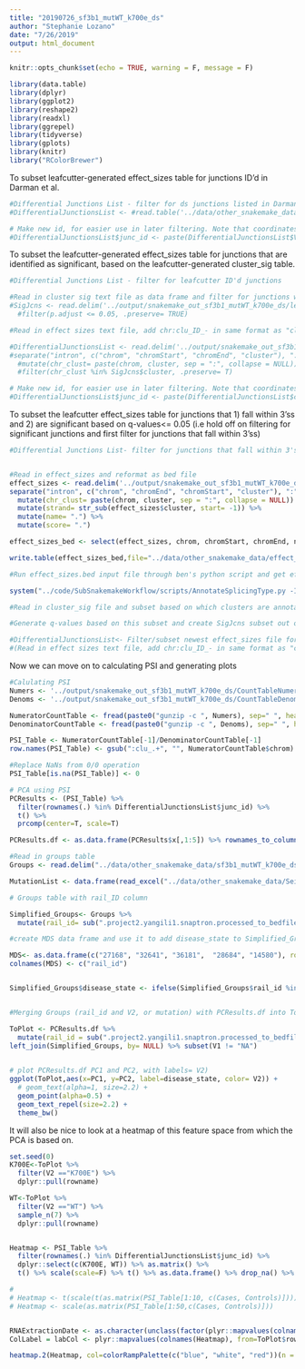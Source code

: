 ```yaml
---
title: "20190726_sf3b1_mutWT_k700e_ds"
author: "Stephanie Lozano"
date: "7/26/2019"
output: html_document
---
```


```r
knitr::opts_chunk$set(echo = TRUE, warning = F, message = F)
```

```r
library(data.table)
library(dplyr)
library(ggplot2)
library(reshape2)
library(readxl)
library(ggrepel)
library(tidyverse)
library(gplots)
library(knitr)
library("RColorBrewer")
```

To subset leafcutter-generated effect_sizes table for junctions ID'd in Darman et al.

```r

#Differential Junctions List - filter for ds junctions listed in Darman et al
#DifferentialJunctionsList <- #read.table('../data/other_snakemake_data/DarmanDiffJunctions.LiftedToHg38.bed', header=F)

# Make new id, for easier use in later filtering. Note that coordinates may need to add 1 -Darman
#DifferentialJunctionsList$junc_id <- paste(DifferentialJunctionsList$V1, #DifferentialJunctionsList$V2 + 1, DifferentialJunctionsList$V3 + 1, sep=":")

```

To subset the leafcutter-generated effect_sizes table for junctions that are identified as significant, based on the leafcutter-generated cluster_sig table.

```r
#Differential Junctions List - filter for leafcutter ID'd junctions

#Read in cluster sig text file as data frame and filter for junctions with p value <0.1. 
#SigJcns <- read.delim('../output/snakemake_out_sf3b1_mutWT_k700e_ds/leafcutter.ds.cluster_sig.txt.gz') %>%
  #filter(p.adjust <= 0.05, .preserve= TRUE) 

#Read in effect sizes text file, add chr:clu_ID_- in same format as "cluster" column in SigJcns, filter for chr:cluster_IDs that match those specified in SigJcns data frame.

#DifferentialJunctionsList <- read.delim('../output/snakemake_out_sf3b1_mutWT_k700e_ds/leafcutter.ds.effect_sizes.txt.gz', header=T) %>%
#separate("intron", c("chrom", "chromStart", "chromEnd", "cluster"), ":") %>%
  #mutate(chr_clust= paste(chrom, cluster, sep = ":", collapse = NULL)) %>%
  #filter(chr_clust %in% SigJcns$cluster, .preserve= T)

# Make new id, for easier use in later filtering. Note that coordinates may need to add 1 - leafcutter ID'd jcns
#DifferentialJunctionsList$junc_id <- paste(DifferentialJunctionsList$chrom, #DifferentialJunctionsList$chromStart, DifferentialJunctionsList$chromEnd, sep=":")

```
To subset the leafcutter effect_sizes table for junctions that 1) fall within 3'ss and 2) are significant based on q-values<= 0.05 (i.e hold off on filtering for significant junctions and first filter for junctions that fall within 3'ss)
```r

#Differential Junctions List- filter for junctions that fall within 3'ss and are significant based on q-values generated for newly subsetted group


#Read in effect_sizes and reformat as bed file
effect_sizes <- read.delim('../output/snakemake_out_sf3b1_mutWT_k700e_ds/leafcutter.ds.effect_sizes.txt.gz', header=T) %>%
separate("intron", c("chrom", "chromEnd", "chromStart", "cluster"), ":") %>%
  mutate(chr_clust= paste(chrom, cluster, sep = ":", collapse = NULL)) %>% 
  mutate(strand= str_sub(effect_sizes$cluster, start= -1)) %>%
  mutate(name= ".") %>%
  mutate(score= ".")

effect_sizes_bed <- select(effect_sizes, chrom, chromStart, chromEnd, name, score, strand)

write.table(effect_sizes_bed,file="../data/other_snakemake_data/effect_sizes.bed.gz",quote=FALSE, row.names=FALSE,col.names=FALSE,sep="\t")

#Run effect_sizes.bed input file through ben's python script and get effect_sizes output file with splice type classifications column

system("../code/SubSnakemakeWorkflow/scripts/AnnotateSplicingType.py -I ..data/other_snakemake_data/effect_sizes.bed.gz -A ..data/other_snakemake_data/GencodeHg38_all_introns.bed.gz  -O ..data/other_snakemake_data/effect_sizes_annotated.bed.gz")

#Read in cluster_sig file and subset based on which clusters are annotated as 3'ss in effect_sizes output

#Generate q-values based on this subset and create SigJcns subset out of samples w/ q-values <= 0.05

#DifferentialJunctionsList<- Filter/subset newest effect_sizes file for junctions that match those in SigJcns
#(Read in effect sizes text file, add chr:clu_ID_- in same format as "cluster" column in SigJcns, filter for chr:cluster_IDs that match those specified in SigJcns data frame)


```
Now we can move on to calculating PSI and generating plots
```r
#Calulating PSI
Numers <- '../output/snakemake_out_sf3b1_mutWT_k700e_ds/CountTableNumerators.gz'
Denoms <- '../output/snakemake_out_sf3b1_mutWT_k700e_ds/CountTableDenominators.gz'

NumeratorCountTable <- fread(paste0("gunzip -c ", Numers), sep=" ", header=TRUE, data.table=FALSE)
DenominatorCountTable <- fread(paste0("gunzip -c ", Denoms), sep=" ", header=TRUE, data.table=FALSE)

PSI_Table <- NumeratorCountTable[-1]/DenominatorCountTable[-1]
row.names(PSI_Table) <- gsub(":clu_.+", "", NumeratorCountTable$chrom)

#Replace NaNs from 0/0 operation
PSI_Table[is.na(PSI_Table)] <- 0

# PCA using PSI
PCResults <- (PSI_Table) %>%
  filter(rownames(.) %in% DifferentialJunctionsList$junc_id) %>%
  t() %>%
  prcomp(center=T, scale=T)

PCResults.df <- as.data.frame(PCResults$x[,1:5]) %>% rownames_to_column()

#Read in groups table
Groups <- read.delim("../data/other_snakemake_data/sf3b1_mutWT_k700e_ds.groups.txt", na.strings = "NA", stringsAsFactors = T, header=F)

MutationList <- data.frame(read_excel("../data/other_snakemake_data/SeillerEtAl_MutationList.xlsx"))

# Groups table with rail_ID column

Simplified_Groups<- Groups %>%
  mutate(rail_id= sub(".project2.yangili1.snaptron.processed_to_bedfiles.SRA2.","", V1)) 

#create MDS data frame and use it to add disease_state to Simplified_Groups

MDS<- as.data.frame(c("27168", "32641", "36181",  "28684", "14580"), row.names= NULL) 
colnames(MDS) <- c("rail_id")


Simplified_Groups$disease_state <- ifelse(Simplified_Groups$rail_id %in% MDS$rail_id, "MDS", "CLL")


#Merging Groups (rail_id and V2, or mutation) with PCResults.df into ToPlot

ToPlot <- PCResults.df %>%
  mutate(rail_id = sub(".project2.yangili1.snaptron.processed_to_bedfiles.SRA2.","", rowname)) %>% 
left_join(Simplified_Groups, by= NULL) %>% subset(V1 != "NA")

  
# plot PCResults.df PC1 and PC2, with labels= V2)
ggplot(ToPlot,aes(x=PC1, y=PC2, label=disease_state, color= V2)) +
  # geom_text(alpha=1, size=2.2) +
  geom_point(alpha=0.5) +
  geom_text_repel(size=2.2) +
  theme_bw()

```

It will also be nice to look at a heatmap of this feature space from which the PCA is based on.
```r
set.seed(0)
K700E<-ToPlot %>%
  filter(V2 =="K700E") %>%
  dplyr::pull(rowname)

WT<-ToPlot %>%
  filter(V2 =="WT") %>%
  sample_n(7) %>%
  dplyr::pull(rowname)


Heatmap <- PSI_Table %>%
  filter(rownames(.) %in% DifferentialJunctionsList$junc_id) %>%
  dplyr::select(c(K700E, WT)) %>% as.matrix() %>%
  t() %>% scale(scale=F) %>% t() %>% as.data.frame() %>% drop_na() %>% as.matrix()

#
# Heatmap <- t(scale(t(as.matrix(PSI_Table[1:10, c(Cases, Controls)]))))
# Heatmap <- scale(as.matrix(PSI_Table[1:50,c(Cases, Controls)]))


RNAExtractionDate <- as.character(unclass(factor(plyr::mapvalues(colnames(Heatmap), from=ToPlot$rowname, to=ToPlot$V2, warn_missing = FALSE) )))
ColLabel = labCol <- plyr::mapvalues(colnames(Heatmap), from=ToPlot$rowname, to=ToPlot$rail_id, warn_missing = FALSE)

heatmap.2(Heatmap, col=colorRampPalette(c("blue", "white", "red"))(n = 299), dendrogram="column", trace="none", labRow="", labCol=ColLabel, ColSideColors=RNAExtractionDate, key.title="PSI-Zscore", ylab="13505 splice junctions", xlab="10 samples")
```
